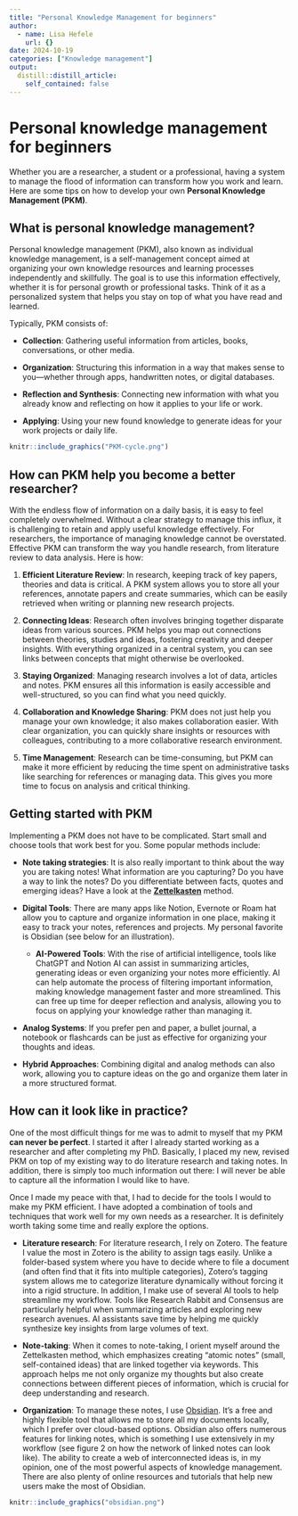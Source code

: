```yaml
---
title: "Personal Knowledge Management for beginners"
author:
  - name: Lisa Hefele
    url: {}
date: 2024-10-19
categories: ["Knowledge management"]
output:
  distill::distill_article:
    self_contained: false
---
```






# Personal knowledge management for beginners

Whether you are a researcher, a student or a professional, having a system to manage the flood of information can transform how you work and learn. Here are some tips on how to develop your own **Personal Knowledge Management (PKM)**.




## What is personal knowledge management?

Personal knowledge management (PKM), also known as individual knowledge management, is a self-management concept aimed at organizing your own knowledge resources and learning processes independently and skillfully. The goal is to use this information effectively, whether it is for personal growth or professional tasks. Think of it as a personalized system that helps you stay on top of what you have read and learned.


Typically, PKM consists of:

- **Collection**: Gathering useful information from articles, books, conversations, or other media.

- **Organization**: Structuring this information in a way that makes sense to you—whether through apps, handwritten notes, or digital databases.

- **Reflection and Synthesis**: Connecting new information with what you already know and reflecting on how it applies to your life or work.

- **Applying**: Using your new found knowledge to generate ideas for your work projects or daily life.

```r

knitr::include_graphics("PKM-cycle.png")

```




## How can PKM help you become a better researcher?

With the endless flow of information on a daily basis, it is easy to feel completely overwhelmed. Without a clear strategy to manage this influx, it is challenging to retain and apply useful knowledge effectively. For researchers, the importance of managing knowledge cannot be overstated. Effective PKM can transform the way you handle research, from literature review to data analysis. Here is how:

1. **Efficient Literature Review**: In research, keeping track of key papers, theories and data is critical. A PKM system allows you to store all your references, annotate papers and create summaries, which can be easily retrieved when writing or planning new research projects.

2. **Connecting Ideas**: Research often involves bringing together disparate ideas from various sources. PKM helps you map out connections between theories, studies and ideas, fostering creativity and deeper insights. With everything organized in a central system, you can see links between concepts that might otherwise be overlooked.

3. **Staying Organized**: Managing research involves a lot of data, articles and notes. PKM ensures all this information is easily accessible and well-structured, so you can find what you need quickly. 
4. **Collaboration and Knowledge Sharing**: PKM does not just help you manage your own knowledge; it also makes collaboration easier. With clear organization, you can quickly share insights or resources with colleagues, contributing to a more collaborative research environment.

5. **Time Management**: Research can be time-consuming, but PKM can make it more efficient by reducing the time spent on administrative tasks like searching for references or managing data. This gives you more time to focus on analysis and critical thinking.



## Getting started with PKM

Implementing a PKM does not have to be complicated. Start small and choose tools that work best for you. Some popular methods include:

- **Note taking strategies**: It is also really important to think about the way you are taking notes! What information are you capturing? Do you have a way to link the notes? Do you differentiate between facts, quotes and emerging ideas? Have a look at the [**Zettelkasten**](https://www.goodnotes.com/blog/zettelkasten-method) method.

- **Digital Tools**: There are many apps like Notion, Evernote or Roam hat allow you to capture and organize information in one place, making it easy to track your notes, references and projects. My personal favorite is Obsidian (see below for an illustration).

  - **AI-Powered Tools**: With the rise of artificial intelligence, tools like ChatGPT and Notion AI can assist in summarizing articles, generating ideas or even organizing your notes more efficiently. AI can help automate the process of filtering important information, making knowledge management faster and more streamlined. This can free up time for deeper reflection and analysis, allowing you to focus on applying your knowledge rather than managing it.

- **Analog Systems**: If you prefer pen and paper, a bullet journal, a notebook or flashcards can be just as effective for organizing your thoughts and ideas.

- **Hybrid Approaches**: Combining digital and analog methods can also work, allowing you to capture ideas on the go and organize them later in a more structured format.




## How can it look like in practice?


One of the most difficult things for me was to admit to myself that my PKM **can never be perfect**. I started it after I already started working as a researcher and after completing my PhD. Basically, I placed my new, revised PKM on top of my existing way to do literature research and taking notes. In addition, there is simply too much information out there: I will never be able to capture all the information I would like to have.

Once I made my peace with that, I had to decide for the tools I would to make my PKM efficient. I have adopted a combination of tools and techniques that work well for my own needs as a researcher. It is definitely worth taking some time and really explore the options.

 - **Literature research**: For literature research, I rely on Zotero. The feature I value the most in Zotero is the ability to assign tags easily. Unlike a folder-based system where you have to decide where to file a document (and often find that it fits into multiple categories), Zotero’s tagging system allows me to categorize literature dynamically without forcing it into a rigid structure. In addition, I make use of several AI tools to help streamline my workflow. Tools like Research Rabbit and Consensus are particularly helpful when summarizing articles and exploring new research avenues. AI assistants save time by helping me quickly synthesize key insights from large volumes of text. 
 
 - **Note-taking**: When it comes to note-taking, I orient myself around the Zettelkasten method, which emphasizes creating "atomic notes" (small, self-contained ideas) that are linked together via keywords. This approach helps me not only organize my thoughts but also create connections between different pieces of information, which is crucial for deep understanding and research.

- **Organization**: To manage these notes, I use [Obsidian](https://obsidian.md/). It’s a free and highly flexible tool that allows me to store all my documents locally, which I prefer over cloud-based options. Obsidian also offers numerous features for linking notes, which is something I use extensively in my workflow (see figure 2 on how the network of linked notes can look like). The ability to create a web of interconnected ideas is, in my opinion, one of the most powerful aspects of knowledge management. There are also plenty of online resources and tutorials that help new users make the most of Obsidian.




```r

knitr::include_graphics("obsidian.png")

```




